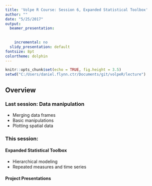```yaml
---
title: 'Volpe R Course: Session 6, Expanded Statistical Toolbox'
author: ""
date: "5/25/2017"
output:
  beamer_presentation:
    
    
    incremental: no
  slidy_presentation: default
fontsize: 8pt
colortheme: dolphin
---
```


```r
knitr::opts_chunk$set(echo = TRUE, fig.height = 3.5)
setwd("C:/Users/daniel.flynn.ctr/Documents/git/volpeR/lecture")
```

## Overview 

### Last session: Data manipulation

- Merging data frames
- Basic manipulations
- Plotting spatial data

### This session:

#### Expanded Statistical Toolbox

- Hierarchical modeling
- Repeated measures and time series

#### Project Presentations
<!--
## Expanded Statitcal Toolbox

To introduce hierarchical modeling, we will work with the fuel consumption and temperature data introduced in the last session. The temperature data have been updated to provide State-level average temperatures.

The data file ot download is on the course Google Drive, <http://bit.ly/volpeR>:

- `ModelingDat.RData`

This is composed of the temperature and fuel consumption data

- `Avg T by State by Month.csv`
- `Net_generation_for_all_fuels_(utility-scale)_monthly.csv`

These have already been prepared following the steps outlined in the previous session, and results saved in the `.RData` file.

```r
load('data/ModelingDat.RData')
ls()
```


## Hierarchical modeling

Hierarchical models are also called *mixed-effects models*, because they mix *fixed* and *random* effects.

- **Fixed effects** are typically predictors you are most interested in. If these are categorical, these are variables usually only have a few different levels, all of which are represented in you data (*all of few*). An example would be two levels of an experimental treatment.
- **Random effects** are predictors which may be very important, but which you would like to generalize across. Usually categorical, and you may only have a few of many possible levels in your data (*few of many*). An example would be several States.

In hierarchical modeling, you essentially analyze your fixed effects within each level of the random effects, then pool your results across all the random effects.

Lots more detail!

- http://lme4.r-forge.r-project.org/lMMwR/lrgprt.pdf

- https://cran.r-project.org/web/packages/lme4/vignettes/lmer.pdf

## Hierarchical modeling

The syntax in the `lmer` package for mixed-effect modeling is similar to what you have seen using `lm()`, but now you will have to add at least one random effect. The random effects take the two following common forms:

- `(1|RandomFactor)` Gives a different intercept for each level of the factor
- `(FixedContinuous|RandomFactor)` Gives a different slope and intercept for each level of the factor.

Additional forms you may use include:

- `(1|RandomFactor1/RandomFactor2)` Is a nested model, with a different intercept for each level of RandomFactor2. These are pooled to form a different intercept for each higher level, of RandomFactor1. For example, counties within states. 

- `(FixedContinuousTime|RandomFactorSubject)` For repeated measures on a subject.

## Hierarchical modeling

Here is an example, looking at our fuel consumption data by region.
```r
library(lme4) # install.packages(lme4) 
# Region is random effect, avgt is fixed effect
m1 <- lmer(NetFuel ~ avgt + (1|Region), data = fuel.temp)
fixef(m1)
ranef(m1)
```

## Hierarchical modeling

This is the analogous to fitting a model for each region, then pooling across regions, for example doing this for each region separately:
```r
m1.1 <- lm(NetFuel ~ avgt, data = fuel.temp[fuel.temp$Region == "New.England",])
summary(m1.1)
m1.2 <- lm(NetFuel ~ avgt, data = fuel.temp[fuel.temp$Region == "East.North.Central",])
summary(m1.2)
# etc..
```

## Hierarchical modeling

Visually, you can think of the hierarchical model almost like this:

```r
library(ggplot2)
ggplot(fuel.temp) + aes(avgt, NetFuel, color = Region) +
  geom_point(alpha = 0.1) + geom_smooth(method = "lm")
```

## Repeated measures modeling

We can use the hierarchical modeling framework to look at repeated measures or time series. 

Example: subjects are deprived of sleep and are measureed for their reaction times at increasing intervals  (see `?sleepstudy`). How much does sleep deprivation matter?
We want to track each subject seperately, then pool the results to come up with general conclusions.
```r
rm1 <- lmer(Reaction ~ Days + (Days | Subject), sleepstudy)
summary(rm1)
fixef(rm1); ranef(rm1)
```
Each additional day increases reaction time by 10.5  +/- 1.5 ms. 

You may be asking yourself, "but what about my p-values?". This is a normal reaction when encountering mixed-effects models! One solution:

```r
library(sjPlot) # install.packages(sjPlot) first
sjt.lmer(rm1)
```



## Report Presentations!

Show the report you generated for this workshop (using `.Rmd`) and explain the story it tells. 



## Saving your work

After doing all this work, you will want to save the results. You can save R objects in your current workspace to file type called `.RData`. Then you can load these R objects back in at a later session, without having to carry out this preparation work.

For example, to save all objects in the current workspace:

`save(list = ls(), file = "My_Prepped_Data.RData")`

and load it back in using

`load("My_Prepped_Data.RData")`

To save specific R objects, you will name them in the list as strings, such as

`save(list = c('fuel.temp', 'avg.temp'), file = "My_Prepped_Data.RData")`

You can also consider making a script that does all this preparation work, and save it as a file called something like `Analysis Prep.R`. Then, in your data analysis script or `.Rmd` file, you can automatically run that script by inserting the command:
`source('Analysis Prep.R')`.

## Merging data for spatial analysis

Another application of the merged data is to plot it spatially. 

```r
library(maps)
map('state') 
# Plot avg temp 
statenames  <- map('state', plot = FALSE)$names
statematches <- match(statenames, tolower(avg.temp$state))
tempmatches <- avg.temp$avgt[statematches]

colorpal <- heat.colors(100)

temp.colors <- colorpal[round(tempmatches)]

map('state', 
    col = temp.colors,
    fill = T)
```
-->